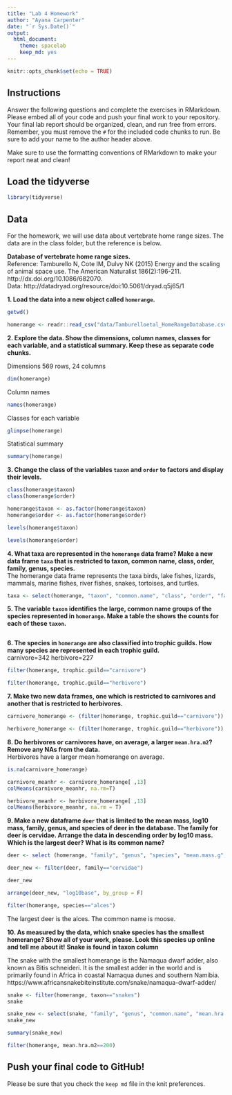 ```yaml
---
title: "Lab 4 Homework"
author: "Ayana Carpenter"
date: "`r Sys.Date()`"
output:
  html_document: 
    theme: spacelab
    keep_md: yes
---
```


```r
knitr::opts_chunk$set(echo = TRUE)
```

## Instructions
Answer the following questions and complete the exercises in RMarkdown. Please embed all of your code and push your final work to your repository. Your final lab report should be organized, clean, and run free from errors. Remember, you must remove the `#` for the included code chunks to run. Be sure to add your name to the author header above.  

Make sure to use the formatting conventions of RMarkdown to make your report neat and clean!  

## Load the tidyverse
```r
library(tidyverse)
```

## Data
For the homework, we will use data about vertebrate home range sizes. The data are in the class folder, but the reference is below.  

**Database of vertebrate home range sizes.**  
Reference: Tamburello N, Cote IM, Dulvy NK (2015) Energy and the scaling of animal space use. The American Naturalist 186(2):196-211. http://dx.doi.org/10.1086/682070.  
Data: http://datadryad.org/resource/doi:10.5061/dryad.q5j65/1  

**1. Load the data into a new object called `homerange`.**
```r
getwd()
```

```r
homerange <- readr::read_csv("data/Tamburelloetal_HomeRangeDatabase.csv")
```
**2. Explore the data. Show the dimensions, column names, classes for each variable, and a statistical summary. Keep these as separate code chunks.** 

Dimensions 569 rows, 24 columns
```r
dim(homerange)
```

Column names
```r
names(homerange)
```

Classes for each variable
```r
glimpse(homerange)
```

Statistical summary
```r
summary(homerange)
```

**3. Change the class of the variables `taxon` and `order` to factors and display their levels.**  
```r
class(homerange$taxon)
class(homerange$order)
```
```r
homerange$taxon <- as.factor(homerange$taxon)
homerange$order <- as.factor(homerange$order)
```

```r
levels(homerange$taxon)
```
```r
levels(homerange$order)
```

**4. What taxa are represented in the `homerange` data frame? Make a new data frame `taxa` that is restricted to taxon, common name, class, order, family, genus, species.**  
The homerange data frame represents the taxa birds, lake fishes, lizards, mammals, marine fishes, river fishes, snakes, tortoises, and turtles. 

```r
taxa <- select(homerange, "taxon", "common.name", "class", "order", "family", "species")
```

**5. The variable `taxon` identifies the large, common name groups of the species represented in `homerange`. Make a table the shows the counts for each of these `taxon`.** 
```r

```

**6. The species in `homerange` are also classified into trophic guilds. How many species are represented in each trophic guild.**  
carnivore=342 herbivore=227
```r
filter(homerange, trophic.guild=="carnivore")
```
```r
filter(homerange, trophic.guild=="herbivore")
```


**7. Make two new data frames, one which is restricted to carnivores and another that is restricted to herbivores.**  
```r
carnivore_homerange <- (filter(homerange, trophic.guild=="carnivore"))
```

```r
herbivore_homerange <- (filter(homerange, trophic.guild=="herbivore"))
```

**8. Do herbivores or carnivores have, on average, a larger `mean.hra.m2`? Remove any NAs from the data.**  
Herbivores have a larger mean homerange on average. 
```r
is.na(carnivore_homerange)
```
```r
carnivore_meanhr <- carnivore_homerange[ ,13]
colMeans(carnivore_meanhr, na.rm=T)
```
```r
herbivore_meanhr <- herbivore_homerange[ ,13]
colMeans(herbivore_meanhr, na.rm = T)
```


**9. Make a new dataframe `deer` that is limited to the mean mass, log10 mass, family, genus, and species of deer in the database. The family for deer is cervidae. Arrange the data in descending order by log10 mass. Which is the largest deer? What is its common name?**  

```r
deer <- select (homerange, "family", "genus", "species", "mean.mass.g", "log10.mass")
```
```r
deer_new <- filter(deer, family=="cervidae")
```
```r
deer_new
```
```r
arrange(deer_new, "log10base", by_group = F)
```
```r
filter(homerange, species=="alces")
```

The largest deer is the alces. The common name is moose.

**10. As measured by the data, which snake species has the smallest homerange? Show all of your work, please. Look this species up online and tell me about it!** **Snake is found in taxon column**    

The snake with the smallest homerange is the Namaqua dwarf adder, also known as Bitis schneideri. It is the smallest adder in the world and is primarily found in Africa in coastal Namaqua dunes and southern Namibia. 
https://www.africansnakebiteinstitute.com/snake/namaqua-dwarf-adder/ 


```r
snake <- filter(homerange, taxon=="snakes")
snake
```
```r
snake_new <- select(snake, "family", "genus", "common.name", "mean.hra.m2", "species")
snake_new
```

```r
summary(snake_new)
```
```r
filter(homerange, mean.hra.m2==200)
```
## Push your final code to GitHub!
Please be sure that you check the `keep md` file in the knit preferences.   